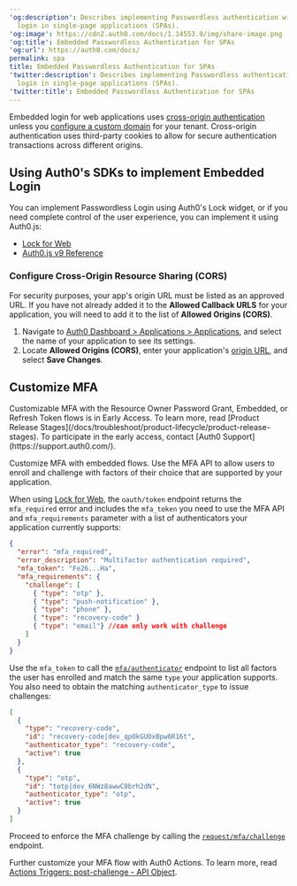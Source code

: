 ---
'og:description': Describes implementing Passwordless authentication with embedded
  login in single-page applications (SPAs).
'og:image': https://cdn2.auth0.com/docs/1.14553.0/img/share-image.png
'og:title': Embedded Passwordless Authentication for SPAs
'og:url': https://auth0.com/docs/
permalink: spa
title: Embedded Passwordless Authentication for SPAs
'twitter:description': Describes implementing Passwordless authentication with embedded
  login in single-page applications (SPAs).
'twitter:title': Embedded Passwordless Authentication for SPAs
---
<Warning>

Embedded login for web applications uses [cross-origin authentication](/docs/authenticate/login/cross-origin-authentication) unless you [configure a custom domain](/docs/customize/custom-domains) for your tenant. Cross-origin authentication uses third-party cookies to allow for secure authentication transactions across different origins.

</Warning>

## Using Auth0's SDKs to implement Embedded Login

You can implement <Tooltip tip="Passwordless: Form of authentication that does not rely on a password as the first factor." cta="View Glossary" href="/docs/glossary?term=Passwordless">Passwordless</Tooltip> Login using Auth0's Lock widget, or if you need complete control of the user experience, you can implement it using Auth0.js:

* [Lock for Web](/docs/libraries/lock)
* [Auth0.js v9 Reference](/docs/libraries/auth0js)

### Configure Cross-Origin Resource Sharing (CORS)

For security purposes, your app's origin URL must be listed as an approved URL. If you have not already added it to the **Allowed Callback URLS** for your application, you will need to add it to the list of **Allowed Origins (CORS)**.

1. Navigate to [Auth0 Dashboard > Applications > Applications](https://manage.auth0.com/#/applications), and select the name of your application to see its settings.
2. Locate **Allowed Origins (CORS)**, enter your application's [origin URL](https://developer.mozilla.org/en-US/docs/Web/HTTP/Headers/Origin), and select **Save Changes**.

## Customize MFA

<Warning>
Customizable MFA with the Resource Owner Password Grant, Embedded, or Refresh Token flows is in Early Access. To learn more, read [Product Release Stages](/docs/troubleshoot/product-lifecycle/product-release-stages). To participate in the early access, contact [Auth0 Support](https://support.auth0.com/).
</Warning>

Customize <Tooltip tip="Multi-factor authentication (MFA): User authentication process that uses a factor in addition to username and password such as a code via SMS." cta="View Glossary" href="/docs/glossary?term=MFA">MFA</Tooltip> with embedded flows. Use the MFA API to allow users to enroll and challenge with factors of their choice that are supported by your application.



When using [Lock for Web](/docs/libraries/lock#2-authenticating-and-getting-user-info), the `oauth/token` endpoint returns the `mfa_required` error and includes the `mfa_token` you need to use the MFA API and `mfa_requirements` parameter with a list of authenticators your application currently supports:

```json lines
{
  "error": "mfa_required",
  "error_description": "Multifactor authentication required",
  "mfa_token": "Fe26...Ha",
  "mfa_requirements": {
    "challenge": [
      { "type": "otp" },
      { "type": "push-notification" },
      { "type": "phone" },
      { "type": "recovery-code" }
      { "type": "email"} //can only work with challenge
    ]
  }
}
```



Use the `mfa_token` to call the [`mfa/authenticator`](https://auth0.com/docs/api/authentication/muti-factor-authentication/list-authenticators) endpoint to list all factors the user has enrolled and match the same `type` your application supports. You also need to obtain the matching `authenticator_type` to issue challenges:

```json lines
[
  {
    "type": "recovery-code",
    "id": "recovery-code|dev_qpOkGUOxBpw6R16t",
    "authenticator_type": "recovery-code",
    "active": true
  },
  {
    "type": "otp",
    "id": "totp|dev_6NWz8awwC8brh2dN",
    "authenticator_type": "otp",
    "active": true
  }
]
```

Proceed to enforce the MFA challenge by calling the [`request/mfa/challenge`](https://auth0.com/docs/api/authentication/muti-factor-authentication/request-mfa-challenge) endpoint.

Further customize your MFA flow with Auth0 Actions. To learn more, read [Actions Triggers: post-challenge - API Object](/docs/customize/actions/explore-triggers/password-reset-triggers/post-challenge-trigger/post-challenge-api-object).
